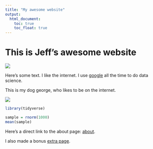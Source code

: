 ```yaml
---
title: "My awesome website"
output: 
  html_document:
    toc: true
    toc_float: true
---
```


# This is Jeff's awesome website

![](https://media.giphy.com/media/drXGoW1iudhKw/giphy.gif)


Here's some text. I like the internet. I use [google](https://google.com/) all the time to do data science. 

This is my dog george, who likes to be on the internet. 

![](images/george.jpg)

```r
library(tidyverse)

sample = rnorm(1000)
mean(sample)
```

Here's a direct link to the about page: [about](about.html).

I also made a bonus [extra page](extra_page.html).






